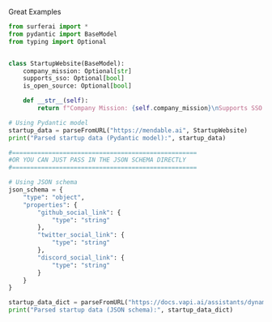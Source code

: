 Great Examples

``` python
from surferai import *
from pydantic import BaseModel
from typing import Optional


class StartupWebsite(BaseModel):
    company_mission: Optional[str]
    supports_sso: Optional[bool]
    is_open_source: Optional[bool]

    def __str__(self):
        return f"Company Mission: {self.company_mission}\nSupports SSO: {self.supports_sso}\nIs Open Source: {self.is_open_source}"

# Using Pydantic model
startup_data = parseFromURL("https://mendable.ai", StartupWebsite)
print("Parsed startup data (Pydantic model):", startup_data)

#===================================================
#OR YOU CAN JUST PASS IN THE JSON SCHEMA DIRECTLY
#===================================================

# Using JSON schema
json_schema = {
    "type": "object",
    "properties": {
        "github_social_link": {
            "type": "string"
        },
        "twitter_social_link": {
            "type": "string"
        },
        "discord_social_link": {
            "type": "string"
        }
    }
}

startup_data_dict = parseFromURL("https://docs.vapi.ai/assistants/dynamic-variables", json_schema)
print("Parsed startup data (JSON schema):", startup_data_dict)
```